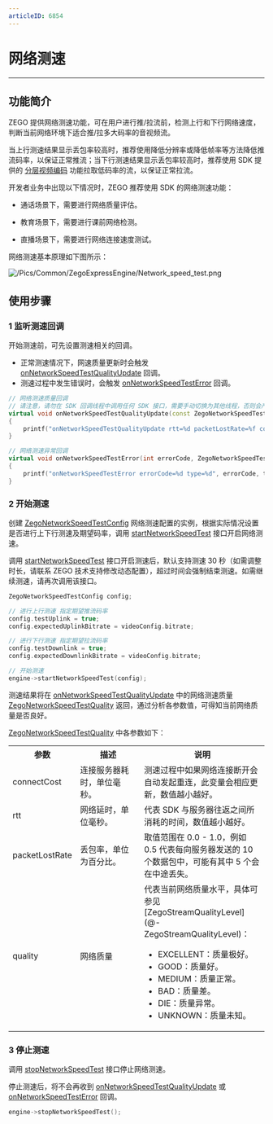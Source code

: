 ```yaml
---
articleID: 6854
---
```

# 网络测速

- - -

## 功能简介

ZEGO 提供网络测速功能，可在用户进行推/拉流前，检测上行和下行网络速度，判断当前网络环境下适合推/拉多大码率的音视频流。

当上行测速结果显示丢包率较高时，推荐使用降低分辨率或降低帧率等方法降低推流码率，以保证正常推流；当下行测速结果显示丢包率较高时，推荐使用 SDK 提供的 [分层视频编码](!ExpressVideoSDK-VideoAdvanced/video_codec_svc) 功能拉取低码率的流，以保证正常拉流。

开发者业务中出现以下情况时，ZEGO 推荐使用 SDK 的网络测速功能：

- 通话场景下，需要进行网络质量评估。

- 教育场景下，需要进行课前网络检测。

- 直播场景下，需要进行网络连接速度测试。


网络测速基本原理如下图所示：

![/Pics/Common/ZegoExpressEngine/Network_speed_test.png](http://doc.oa.zego.im/Pics/Common/ZegoExpressEngine/Network_speed_test.png)



## 使用步骤

### 1 监听测速回调

开始测速前，可先设置测速相关的回调。

- 正常测速情况下，网速质量更新时会触发 [onNetworkSpeedTestQualityUpdate](/zh/api?doc=Express_Video_SDK_API~CPP_linux~class~zego-express-i-zego-event-handler#on-network-speed-test-quality-update) 回调。
- 测速过程中发生错误时，会触发 [onNetworkSpeedTestError](/zh/api?doc=Express_Video_SDK_API~CPP_linux~class~zego-express-i-zego-event-handler#on-network-speed-test-error) 回调。

```C++
// 网络测速质量回调
// 请注意，请勿在 SDK 回调线程中调用任何 SDK 接口，需要手动切换为其他线程，否则会产生死锁
virtual void onNetworkSpeedTestQualityUpdate(const ZegoNetworkSpeedTestQuality& quality, ZegoNetworkSpeedTestType type)
{
    printf("onNetworkSpeedTestQualityUpdate rtt=%d packetLostRate=%f connectCost=%d type=%d", quality.rtt, quality.packetLostRate, quality.connectCost, type);
}

// 网络测速异常回调
virtual void onNetworkSpeedTestError(int errorCode, ZegoNetworkSpeedTestType type)
{
    printf("onNetworkSpeedTestError errorCode=%d type=%d", errorCode, type);
}
```

### 2 开始测速

创建 [ZegoNetworkSpeedTestConfig](/zh/api?doc=Express_Video_SDK_API~CPP_linux~struct~zego-express-zego-network-speed-test-config) 网络测速配置的实例，根据实际情况设置是否进行上下行测速及期望码率，调用 [startNetworkSpeedTest](/zh/api?doc=Express_Video_SDK_API~CPP_linux~class~zego-express-i-zego-express-engine#start-network-speed-test) 接口开启网络测速。

<div class="mk-hint">


调用 [startNetworkSpeedTest](/zh/api?doc=Express_Video_SDK_API~CPP_linux~class~zego-express-i-zego-express-engine#start-network-speed-test) 接口开启测速后，默认支持测速 30 秒（如需调整时长，请联系 ZEGO 技术支持修改动态配置），超过时间会强制结束测速。如需继续测速，请再次调用该接口。
</div>


```C++
ZegoNetworkSpeedTestConfig config;

// 进行上行测速 指定期望推流码率
config.testUplink = true;
config.expectedUplinkBitrate = videoConfig.bitrate;

// 进行下行测速 指定期望拉流码率
config.testDownlink = true;
config.expectedDownlinkBitrate = videoConfig.bitrate;

// 开始测速
engine->startNetworkSpeedTest(config);
```

测速结果将在 [onNetworkSpeedTestQualityUpdate](/zh/api?doc=Express_Video_SDK_API~CPP_linux~class~zego-express-i-zego-event-handler#on-network-speed-test-quality-update) 中的网络测速质量 [ZegoNetworkSpeedTestQuality](/article/api?doc=Express_Video_SDK_API~CPP_linux~struct~zego-express-zego-network-speed-test-quality) 返回，通过分析各参数值，可得知当前网络质量是否良好。

[ZegoNetworkSpeedTestQuality](/article/api?doc=Express_Video_SDK_API~CPP_linux~struct~zego-express-zego-network-speed-test-quality) 中各参数如下：

<table>
  <colgroup>
    <col width="25%">
    <col width="25%">
  </colgroup>
<tbody><tr>
<th>参数</th>
<th>描述</th>
<th>说明</th>
</tr>
<tr>
<td>connectCost</td>
<td>连接服务器耗时，单位毫秒。</td>
<td>测速过程中如果网络连接断开会自动发起重连，此变量会相应更新，数值越小越好。</td>
</tr>
<tr>
<td>rtt</td>
<td>网络延时，单位毫秒。</td>
<td>代表 SDK 与服务器往返之间所消耗的时间，数值越小越好。</td>
</tr>
<tr>
<td>packetLostRate</td>
<td>丢包率，单位为百分比。</td>
<td>取值范围在 0.0 - 1.0，例如 0.5 代表每向服务器发送的 10 个数据包中，可能有其中 5 个会在中途丢失。</td>
</tr>
<tr>
<td>quality</td>
<td>网络质量</td>
<td>代表当前网络质量水平，具体可参见 [ZegoStreamQualityLevel](@-ZegoStreamQualityLevel)： <ul><li>EXCELLENT：质量极好。</li><li>GOOD：质量好。</li><li>MEDIUM：质量正常。</li><li>BAD：质量差。</li><li>DIE：质量异常。</li><li>UNKNOWN：质量未知。</li></ul>  </td>
</tr>
</tbody></table>



### 3 停止测速

调用 [stopNetworkSpeedTest](/zh/api?doc=Express_Video_SDK_API~CPP_linux~class~zego-express-i-zego-express-engine#stop-network-speed-test) 接口停止网络测速。

停止测速后，将不会再收到 [onNetworkSpeedTestQualityUpdate](/zh/api?doc=Express_Video_SDK_API~CPP_linux~class~zego-express-i-zego-event-handler#on-network-speed-test-quality-update) 或 [onNetworkSpeedTestError](/zh/api?doc=Express_Video_SDK_API~CPP_linux~class~zego-express-i-zego-event-handler#on-network-speed-test-error) 回调。

```C++
engine->stopNetworkSpeedTest();
```
